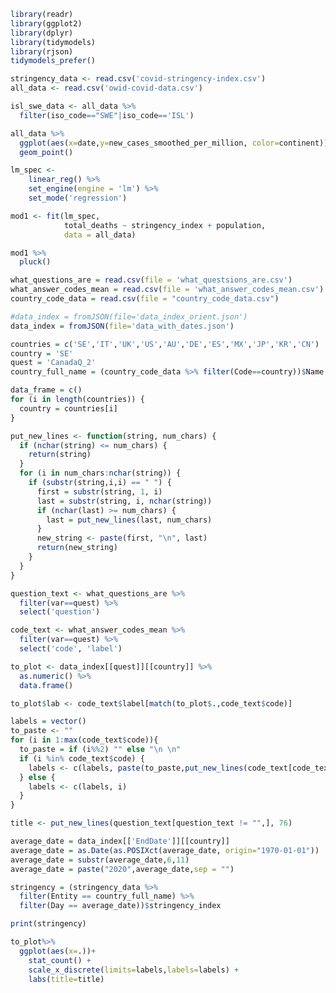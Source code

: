 ```r
library(readr)
library(ggplot2)
library(dplyr)
library(tidymodels)
library(rjson)
tidymodels_prefer()
```

```r
stringency_data <- read.csv('covid-stringency-index.csv')
all_data <- read.csv('owid-covid-data.csv')
```

```r
isl_swe_data <- all_data %>%
  filter(iso_code=="SWE"|iso_code=='ISL')
```

```r
all_data %>%
  ggplot(aes(x=date,y=new_cases_smoothed_per_million, color=continent)) +
  geom_point()
```

```r
lm_spec <-
    linear_reg() %>% 
    set_engine(engine = 'lm') %>% 
    set_mode('regression')
```

```r
mod1 <- fit(lm_spec,
            total_deaths ~ stringency_index + population, 
            data = all_data)

mod1 %>%
  pluck()
```

```r
what_questions_are = read.csv(file = 'what_questsions_are.csv')
what_answer_codes_mean = read.csv(file = 'what_answer_codes_mean.csv')
country_code_data = read.csv(file = "country_code_data.csv")
```

```r
#data_index = fromJSON(file='data_index_orient.json')
data_index = fromJSON(file='data_with_dates.json')
```

```r
countries = c('SE','IT','UK','US','AU','DE','ES','MX','JP','KR','CN')
country = 'SE'
quest = 'CanadaQ_2'
country_full_name = (country_code_data %>% filter(Code==country))$Name
```

```r
data_frame = c()
for (i in length(countries)) {
  country = countries[i]
}
```

```r

put_new_lines <- function(string, num_chars) {
  if (nchar(string) <= num_chars) {
    return(string)
  }
  for (i in num_chars:nchar(string)) {
    if (substr(string,i,i) == " ") {
      first = substr(string, 1, i)
      last = substr(string, i, nchar(string))
      if (nchar(last) >= num_chars) {
        last = put_new_lines(last, num_chars)
      }
      new_string <- paste(first, "\n", last)
      return(new_string)
    }
  }
}

question_text <- what_questions_are %>%
  filter(var==quest) %>%
  select('question')

code_text <- what_answer_codes_mean %>%
  filter(var==quest) %>%
  select('code', 'label')

to_plot <- data_index[[quest]][[country]] %>%
  as.numeric() %>%
  data.frame()

to_plot$lab <- code_text$label[match(to_plot$.,code_text$code)]

labels = vector()
to_paste <- ""
for (i in 1:max(code_text$code)){
  to_paste = if (i%%2) "" else "\n \n"
  if (i %in% code_text$code) {
    labels <- c(labels, paste(to_paste,put_new_lines(code_text[code_text$code==i,]$label,13)))
  } else {
    labels <- c(labels, i)
  }
}

title <- put_new_lines(question_text[question_text != "",], 76)

average_date = data_index[['EndDate']][[country]]
average_date = as.Date(as.POSIXct(average_date, origin="1970-01-01"))
average_date = substr(average_date,6,11)
average_date = paste("2020",average_date,sep = "")

stringency = (stringency_data %>%
  filter(Entity == country_full_name) %>%
  filter(Day == average_date))$stringency_index

print(stringency)

to_plot%>%
  ggplot(aes(x=.))+
    stat_count() +
    scale_x_discrete(limits=labels,labels=labels) +
    labs(title=title)
```

